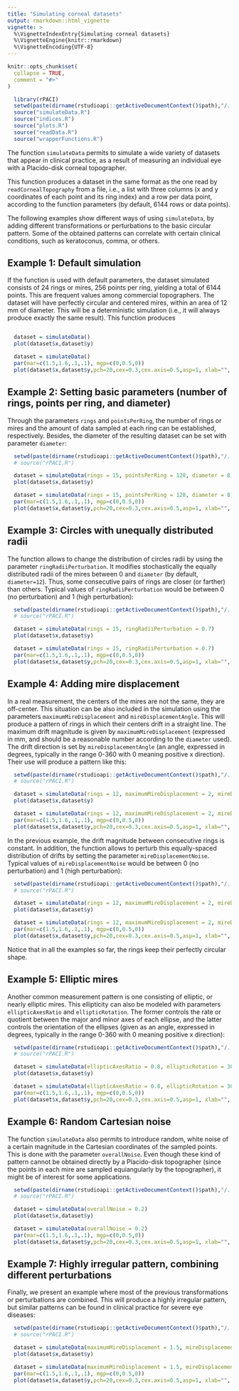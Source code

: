 ```yaml
---
title: "Simulating corneal datasets"
output: rmarkdown::html_vignette
vignette: >
  %\VignetteIndexEntry{Simulating corneal datasets}
  %\VignetteEngine{knitr::rmarkdown}
  %\VignetteEncoding{UTF-8}
---
```


```r
knitr::opts_chunk$set(
  collapse = TRUE,
  comment = "#>"
)
```

```r
  library(rPACI)
  setwd(paste(dirname(rstudioapi::getActiveDocumentContext()$path),"/../R", sep=""))
  source("simulateData.R")
  source("indices.R")
  source("plots.R")
  source("readData.R")
  source("wrapperFunctions.R")
```

The function `simulateData` permits to simulate a wide variety of datasets that appear in clinical practice, as a result of measuring an individual eye with a Placido-disk corneal topographer. 

This function produces a dataset in the same format as the one read by `readCornealTopography` from a file, i.e., a list with three columns (x and y coordinates of each point and its ring index) and a row per data point, according to the function parameters (by default, 6144 rows or data points).

The following examples show different ways of using `simulateData`, by adding different transformations or perturbations to the basic circular pattern. Some of the obtained patterns can correlate with certain clinical conditions, such as keratoconus, comma, or others. 

## Example 1: Default simulation

If the function is used with default parameters, the dataset simulated consists of 24 rings or mires, 256 points per ring, yielding a total of 6144 points. This are frequent values among commercial topographers. The dataset will have perfectly circular and centered mires, within an area of 12 mm of diameter. This will be a deterministic simulation (i.e., it will always produce exactly the same result). This function produces 


```r

```
```r
  dataset = simulateData()
  plot(dataset$x,dataset$y)
```
```r
  dataset = simulateData()
  par(mar=c(1.5,1.6,.1,.1), mgp=c(0,0.5,0))
  plot(dataset$x,dataset$y,pch=20,cex=0.3,cex.axis=0.5,asp=1, xlab="", ylab="") 
```


## Example 2: Setting basic parameters (number of rings, points per ring, and diameter)

Through the parameters `rings` and `pointsPerRing`, the number of rings or mires and the amount of data sampled at each ring can be established, respectively.  Besides, the diameter of the resulting dataset can be set with parameter `diameter`:


```r
  setwd(paste(dirname(rstudioapi::getActiveDocumentContext()$path),"/../R", sep=""))
  # source("rPACI.R")
```
```r
  dataset = simulateData(rings = 15, pointsPerRing = 128, diameter = 8)
  plot(dataset$x,dataset$y)
```
```r
  dataset = simulateData(rings = 15, pointsPerRing = 128, diameter = 8)
  par(mar=c(1.5,1.6,.1,.1), mgp=c(0,0.5,0))
  plot(dataset$x,dataset$y,pch=20,cex=0.3,cex.axis=0.5,asp=1, xlab="", ylab="") 
```

## Example 3: Circles with unequally distributed radii


The function allows to change the distribution of circles radii by using the parameter `ringRadiiPerturbation`. It modifies stochastically the equally distributed radii of the mires between 0 and `diameter` (by default, `diameter=12`). Thus, some consecutive pairs of rings are closer (or farther) than others. Typical values of `ringRadiiPerturbation` would be between 0 (no perturbation) and 1 (high perturbation):


```r
  setwd(paste(dirname(rstudioapi::getActiveDocumentContext()$path),"/../R", sep=""))
  # source("rPACI.R")
```
```r
  dataset = simulateData(rings = 15, ringRadiiPerturbation = 0.7)
  plot(dataset$x,dataset$y)
```
```r
  dataset = simulateData(rings = 15, ringRadiiPerturbation = 0.7)
  par(mar=c(1.5,1.6,.1,.1), mgp=c(0,0.5,0))
  plot(dataset$x,dataset$y,pch=20,cex=0.3,cex.axis=0.5,asp=1, xlab="", ylab="") 
```

## Example 4: Adding mire displacement


In a real measurement, the centers of the mires are not the same, they are off-center. This situation can be also included in the simulation using the parameters `maximumMireDisplacement` and `mireDisplacementAngle`. This will produce a pattern of rings in which their centers drift in a straight line. The maximum drift magnitude is given by `maximumMireDisplacement` (expressed in mm, and should be a reasonable number according to the `diameter` used). The drift direction is set by `mireDisplacementAngle` (an angle, expressed in degrees, typically in the range 0-360 with 0 meaning positive x direction). Their use will produce a pattern like this:


```r
  setwd(paste(dirname(rstudioapi::getActiveDocumentContext()$path),"/../R", sep=""))
  # source("rPACI.R")
```
```r
  dataset = simulateData(rings = 12, maximumMireDisplacement = 2, mireDisplacementAngle = 45)
  plot(dataset$x,dataset$y)
```
```r
  dataset = simulateData(rings = 12, maximumMireDisplacement = 2, mireDisplacementAngle = 45)
  par(mar=c(1.5,1.6,.1,.1), mgp=c(0,0.5,0))
  plot(dataset$x,dataset$y,pch=20,cex=0.3,cex.axis=0.5,asp=1, xlab="", ylab="") 
```

In the previous example, the drift magnitude between consecutive rings is constant. In addition, the function allows to perturb this equally-spaced distribution of drifts by setting the parameter `mireDisplacementNoise`. Typical values of `mireDisplacementNoise` would be between 0 (no perturbation) and 1 (high perturbation):

```r
  setwd(paste(dirname(rstudioapi::getActiveDocumentContext()$path),"/../R", sep=""))
  # source("rPACI.R")
```
```r
  dataset = simulateData(rings = 12, maximumMireDisplacement = 2, mireDisplacementAngle = 45, mireDisplacementPerturbation = 1.2)
  plot(dataset$x,dataset$y)
```
```r
  dataset = simulateData(rings = 12, maximumMireDisplacement = 2, mireDisplacementAngle = 45, mireDisplacementPerturbation = 1.2)
  par(mar=c(1.5,1.6,.1,.1), mgp=c(0,0.5,0))
  plot(dataset$x,dataset$y,pch=20,cex=0.3,cex.axis=0.5,asp=1, xlab="", ylab="") 
```

Notice that in all the examples so far, the rings keep their perfectly circular shape.


## Example 5: Elliptic mires

Another common measurement pattern is one consisting of elliptic, or nearly elliptic mires. This ellipticity can also be modeled with parameters `ellipticAxesRatio` and `ellipticRotation`. The former controls the rate or quotient between the major and minor axes of each ellipse, and the latter controls the orientation of the ellipses (given as an angle, expressed in degrees, typically in the range 0-360 with 0 meaning positive x direction):


```r
  setwd(paste(dirname(rstudioapi::getActiveDocumentContext()$path),"/../R", sep=""))
  # source("rPACI.R")
```
```r
  dataset = simulateData(ellipticAxesRatio = 0.8, ellipticRotation = 30)
  plot(dataset$x,dataset$y)
```
```r
  dataset = simulateData(ellipticAxesRatio = 0.8, ellipticRotation = 30)
  par(mar=c(1.5,1.6,.1,.1), mgp=c(0,0.5,0))
  plot(dataset$x,dataset$y,pch=20,cex=0.3,cex.axis=0.5,asp=1, xlab="", ylab="") 
```

## Example 6: Random Cartesian noise

The function `simulateData` also permits to introduce random, white noise of a certain magnitude in the Cartesian coordinates of the sampled points. This is done with the parameter `overallNoise`. Even though these kind of pattern cannot be obtained directly by a Placido-disk topographer (since the points in each mire are sampled equiangularly by the topographer), it might be of interest for some applications.


```r
  setwd(paste(dirname(rstudioapi::getActiveDocumentContext()$path),"/../R", sep=""))
  # source("rPACI.R")
```
```r
  dataset = simulateData(overallNoise = 0.2)
  plot(dataset$x,dataset$y)
```
```r
  dataset = simulateData(overallNoise = 0.2)
  par(mar=c(1.5,1.6,.1,.1), mgp=c(0,0.5,0))
  plot(dataset$x,dataset$y,pch=20,cex=0.3,cex.axis=0.5,asp=1, xlab="", ylab="") 
```


## Example 7: Highly irregular pattern, combining different perturbations

Finally, we present an example where most of the previous transformations or perturbations are combined. This will produce a highly irregular pattern, but similar patterns can be found in clinical practice for severe eye diseases:


```r
  setwd(paste(dirname(rstudioapi::getActiveDocumentContext()$path),"/../R", sep=""))
  # source("rPACI.R")
```
```r
  dataset = simulateData(maximumMireDisplacement = 1.5, mireDisplacementAngle = 135, ringRadiiPerturbation = 1, mireDisplacementPerturbation = 0.8, ellipticAxesRatio = 0.8, ellipticRotation = 30)
  plot(dataset$x,dataset$y)
```
```r
  dataset = simulateData(maximumMireDisplacement = 1.5, mireDisplacementAngle = 135, ringRadiiPerturbation = 1, mireDisplacementPerturbation = 0.8, ellipticAxesRatio = 0.8, ellipticRotation = 30)
  par(mar=c(1.5,1.6,.1,.1), mgp=c(0,0.5,0))
  plot(dataset$x,dataset$y,pch=20,cex=0.3,cex.axis=0.5,asp=1, xlab="", ylab="") 
```
